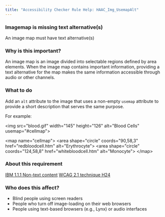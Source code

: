 ```yaml
---
title: "Accessibility Checker Rule Help: HAAC_Img_UsemapAlt"
---
```


<div className="toolHelp">
<Row>
<Column colLg={16} colMd={8} colSm={4} className="toolHead">

### Imagemap is missing text alternative(s)

<div id="locLevel"></div>

An image map must have text alternative(s)

</Column>
</Row>
<Row>
<Column colLg={11} colMd={5} colSm={4} className="toolMain">

### Why is this important?

An image map is an image divided into selectable regions defined by area elements. When the image map contains important information, providing a text alternative for the map makes the same information accessible through audio or other channels.

<div id="locSnippet"></div>

### What to do

Add an `alt` attribute to the image that uses a non-empty `usemap` attribute to provide a short description that serves the same purpose.

For example:

<CodeSnippet type="multi" light={true}>&lt;img src="blood.gif" width="145" height="126" alt="Blood Cells" usemap="#cellmap"&gt;
    
&lt;map name="cellmap"&gt;
&lt;area shape="circle" coords="90,58,3"  href="redbloodcell.htm" alt="Erythrocyte"&gt;
&lt;area shape="circle" coords="124,58,8" href="whitebloodcell.htm" alt="Monocyte"&gt;
&lt;/map&gt;</CodeSnippet>

</Column>
<Column colLg={5} colMd={3} colSm={4} className="toolLeft">

### About this requirement

[IBM 1.1.1 Non-text content](https://www.ibm.com/able/requirements/requirements/#1_1_1)
[WCAG  2.1 technique H24](https://www.w3.org/TR/WCAG20-TECHS/H24)

### Who does this affect?

* Blind people using screen readers
* People who turn off image-loading on their web browsers
* People using text-based browsers (e.g., Lynx) or audio interfaces

</Column>
</Row>
</div>

